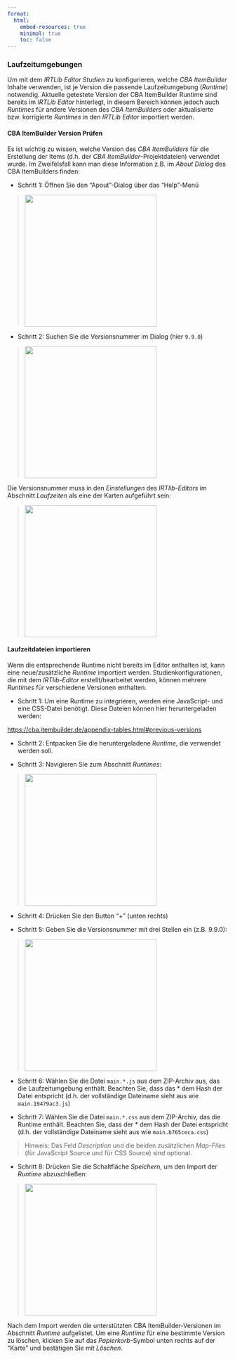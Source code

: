 ```yaml
---
format:
  html:
    embed-resources: true
    minimal: true 
    toc: false
---
```


### Laufzeitumgebungen

Um mit dem *IRTLib Editor* *Studien* zu konfigurieren, welche *CBA ItemBuilder* Inhalte verwenden, ist je Version die passende Laufzeitumgebung (*Runtime*) notwendig. Aktuelle getestete Version der CBA ItemBuilder Runtime sind bereits im *IRTLib Editor* hinterlegt, in diesem Bereich können jedoch auch *Runtimes* für andere Versionen des *CBA ItemBuilders* oder aktualisierte bzw. korrigierte *Runtimes* in den *IRTLib Editor* importiert werden.


#### CBA ItemBuilder Version Prüfen

Es ist wichtig zu  wissen, welche Version des *CBA ItemBuilders* für die Erstellung der Items (d.h. der *CBA ItemBuilder*-Projektdateien) verwendet wurde. Im Zweifelsfall kann man diese Information z.B. im *About Dialog* des CBA ItemBuilders finden:

* Schritt 1: Öffnen Sie den "Apout"-Dialog über das "Help"-Menü

> ![](img/screenshot-ib-version-01.png){width="300" fig-align="left"}

* Schritt 2: Suchen Sie die Versionsnummer im Dialog (hier `9.9.0`)

> ![](img/screenshot-ib-version-02.png){width="300" fig-align="left"}

Die Versionsnummer muss in den *Einstellungen* des *IRTlib-Editors* im Abschnitt *Laufzeiten* als eine der Karten aufgeführt sein:

> ![](img/screenshot-ib-version-03.png){width="300" fig-align="left"}

#### Laufzeitdateien importieren

Wenn die entsprechende Runtime nicht bereits im Editor enthalten ist, kann eine neue/zusätzliche *Runtime* importiert werden. Studienkonfigurationen, die mit dem *IRTlib-Editor* erstellt/bearbeitet werden, können mehrere *Runtimes* für verschiedene Versionen enthalten.

* Schritt 1: Um eine Runtime zu integrieren, werden eine JavaScript- und eine CSS-Datei benötigt. Diese Dateien können hier heruntergeladen werden:

<a href="https://cba.itembuilder.de/appendix-tables.html#previous-versions" target="_new">https://cba.itembuilder.de/appendix-tables.html#previous-versions</a>

* Schritt 2: Entpacken Sie die heruntergeladene *Runtime*, die verwendet werden soll. 

* Schritt 3: Navigieren Sie zum Abschnitt *Runtimes*:

> ![](img/screenshot-import-runtime-01-DEU.png){width="300" fig-align="left"}

* Schritt 4: Drücken Sie den Button "+" (unten rechts)

* Schritt 5: Geben Sie die Versionsnummer mit drei Stellen ein (z.B. 9.9.0):

> ![](img/screenshot-import-runtime-02-DEU.png){width="300" fig-align="left"}

* Schritt 6: Wählen Sie die Datei `main.*.js` aus dem ZIP-Archiv aus, das die Laufzeitumgebung enthält. Beachten Sie, dass das * dem Hash der Datei entspricht (d.h. der vollständige Dateiname sieht aus wie `main.19479ac3.js`)


* Schritt 7: Wählen Sie die Datei `main.*.css` aus dem ZIP-Archiv, das die Runtime enthält. Beachten Sie, dass der * dem Hash der Datei entspricht (d.h. der vollständige Dateiname sieht aus wie `main.b765ceca.css`)

> Hinweis: Das Feld *Description* und die beiden zusätzlichen *Map-Files* (für JavaScript Source und für CSS Source) sind optional.

* Schritt 8: Drücken Sie die Schaltfläche *Speichern*, um den Import der *Runtime* abzuschließen:

> ![](img/screenshot-import-runtime-03-DEU.png){width="300" fig-align="left"}

Nach dem Import werden die unterstützten CBA ItemBuilder-Versionen im Abschnitt *Runtime* aufgelistet. Um eine *Runtime* für eine bestimmte Version zu löschen, klicken Sie auf das *Papierkorb*-Symbol unten rechts auf der "Karte" und bestätigen Sie mit *Löschen*.
